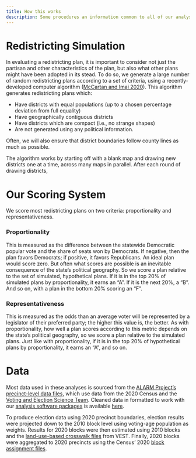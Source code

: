 ```yaml
---
title: How this works
description: Some procedures an information common to all of our analyses.
---
```



# Redistricting Simulation
In evaluating a redistricting plan, it is important to consider not just the partisan and other characteristics of the plan, but also what other plans might have been adopted in its stead.
To do so, we generate a large number of random redistricting plans according to a set of criteria, using a recently-developed computer algorithm ([McCartan and Imai 2020](https://arxiv.org/abs/2008.06131)).
This algorithm generates redistricting plans which:

* Have districts with equal populations (up to a chosen percentage deviation from full equality)
* Have geographically contiguous districts 
* Have districts which are compact (i.e., no strange shapes)
* Are not generated using any political information.

Often, we will also ensure that district boundaries follow county lines as much
as possible.

The algorithm works by starting off with a blank map and drawing new districts
one at a time, across many maps in parallel. After each round of drawing districts,

# Our Scoring System

We score most redistricting plans on two criteria: proportionality and representativeness.

### Proportionality

This is measured as the difference between the statewide Democratic popular vote
and the share of seats won by Democrats.  If negative, then the plan favors
Democrats; if positive, it favors Republicans. An ideal plan would score zero.
But often what scores are possible is an inevitable consequence of the state's
political geography. So we score a plan relative to the set of simulated,
hypothetical plans.  If it is in the top 20% of simulated plans by
proportionality, it earns an "A". If it is the next 20%, a "B". And so on, with
a plan in the bottom 20% scoring an "F".

### Representativeness

This is measured as the odds than an average voter will be represented by a
legislator of their preferred party; the higher this value is, the better. As
with proportionality, how well a plan scores according to this metric depends on
the state's political geography, so we score a plan relative to the simulated
plans.  Just like with proportionality, if it is in the top 20% of hypothetical
plans by proportionality, it earns an "A", and so on.

# Data

Most data used in these analyses is sourced from the [ALARM Project's precinct-level data files](https://alarm-redist.github.io/posts/2021-08-10-census-2020/),
which use data from the 2020 Census and the [Voting and Election Science Team](https://dataverse.harvard.edu/dataverse/electionscience). 
Cleaned data in formatted to work with our [analysis software packages](https://alarm-redist.github.io/redist/) is available [here](https://github.com/CoryMcCartan/redistricting21).

To produce election data using 2020 precinct boundaries, election results were
projected down to the 2010 block level using voting-age population as weights.
Results for 2020 blocks were then estimated using 2010 blocks and the
[land-use-based crosswalk files](https://dataverse.harvard.edu/dataset.xhtml?persistentId=doi:10.7910/DVN/T9VMJO)
from VEST. Finally, 2020 blocks were aggregated to 2020 precincts using the 
Census' 2020 [block assignment files](https://www.census.gov/geographies/reference-files/time-series/geo/block-assignment-files.html).

